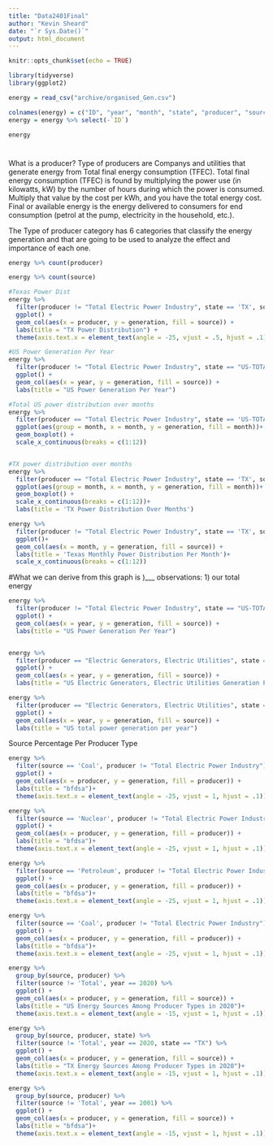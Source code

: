 ```yaml
---
title: "Data2401Final"
author: "Kevin Sheard"
date: "`r Sys.Date()`"
output: html_document
---
```


```r
knitr::opts_chunk$set(echo = TRUE)
```


```r
library(tidyverse)
library(ggplot2)
```

```r
energy = read_csv("archive/organised_Gen.csv")
```


```r
colnames(energy) = c("ID", "year", "month", "state", "producer", "source", "generation")
energy = energy %>% select(-`ID`)

energy
```

#
What is a producer? Type of producers are Companys and utilities that generate energy from Total final energy consumption (TFEC). Total final energy consumption (TFEC) is found by multiplying the power use (in kilowatts, kW) by the number of hours during which the power is consumed. Multiply that value by the cost per kWh, and you have the total energy cost. Final or available energy is the energy delivered to consumers for end consumption (petrol at the pump, electricity in the household, etc.).

The Type of producer category has 6 categories that classify the energy generation and that are going to be used to analyze the effect and importance of each one.  

```r
energy %>% count(producer)

energy %>% count(source)

#Texas Power Dist
energy %>% 
  filter(producer != "Total Electric Power Industry", state == 'TX', source != 'Total') %>%
  ggplot() + 
  geom_col(aes(x = producer, y = generation, fill = source)) +
  labs(title = "TX Power Distribution") +
  theme(axis.text.x = element_text(angle = -25, vjust = .5, hjust = .1))

#US Power Generation Per Year
energy %>% 
  filter(producer != "Total Electric Power Industry", state == "US-TOTAL", source != 'Total', year <= 2021) %>% 
  ggplot() + 
  geom_col(aes(x = year, y = generation, fill = source)) +
  labs(title = "US Power Generation Per Year")

#Total US power distribution over months
energy %>% 
  filter(producer == "Total Electric Power Industry", state == 'US-TOTAL', source == 'Total') %>% 
  ggplot(aes(group = month, x = month, y = generation, fill = month))+
  geom_boxplot() +
  scale_x_continuous(breaks = c(1:12))


#TX power distribution over months
energy %>% 
  filter(producer == "Total Electric Power Industry", state == 'TX', source == 'Total') %>% 
  ggplot(aes(group = month, x = month, y = generation, fill = month))+
  geom_boxplot() +
  scale_x_continuous(breaks = c(1:12))+
  labs(title = 'TX Power Distribution Over Months')

energy %>% 
  filter(producer != "Total Electric Power Industry", state == 'TX', source != 'Total') %>% 
  ggplot()+
  geom_col(aes(x = month, y = generation, fill = source)) +
  labs(title = 'Texas Monthly Power Distribution Per Month')+
  scale_x_continuous(breaks = c(1:12))
```
#What we can derive from this graph is )___ observations: 1) our total energy 
```r
energy %>% 
  filter(producer != "Total Electric Power Industry", state == "US-TOTAL", source != 'Total', year <= 2021) %>% 
  ggplot() + 
  geom_col(aes(x = year, y = generation, fill = source)) +
  labs(title = "US Power Generation Per Year")


energy %>% 
  filter(producer == "Electric Generators, Electric Utilities", state == "US-TOTAL", year <=2021) %>% 
  ggplot() + 
  geom_col(aes(x = year, y = generation, fill = source)) +
  labs(title = "US Electric Generators, Electric Utilities Generation Per Year")
```

```r
energy %>% 
  filter(producer == "Electric Generators, Electric Utilities", state == "US-TOTAL") %>% 
  ggplot() + 
  geom_col(aes(x = year, y = generation, fill = source)) +
  labs(title = "US total power generation per year")
```

Source Percentage Per Producer Type
```r
energy %>% 
  filter(source == 'Coal', producer != "Total Electric Power Industry") %>% 
  ggplot() + 
  geom_col(aes(x = producer, y = generation, fill = producer)) +
  labs(title = "bfdsa")+
  theme(axis.text.x = element_text(angle = -25, vjust = 1, hjust = .1))

energy %>% 
  filter(source == 'Nuclear', producer != "Total Electric Power Industry") %>% 
  ggplot() + 
  geom_col(aes(x = producer, y = generation, fill = producer)) +
  labs(title = "bfdsa")+
  theme(axis.text.x = element_text(angle = -25, vjust = 1, hjust = .1))

energy %>% 
  filter(source == 'Petroleum', producer != "Total Electric Power Industry") %>% 
  ggplot() + 
  geom_col(aes(x = producer, y = generation, fill = producer)) +
  labs(title = "bfdsa")+
  theme(axis.text.x = element_text(angle = -25, vjust = 1, hjust = .1))

energy %>% 
  filter(source == 'Coal', producer != "Total Electric Power Industry") %>% 
  ggplot() + 
  geom_col(aes(x = producer, y = generation, fill = producer)) +
  labs(title = "bfdsa")+
  theme(axis.text.x = element_text(angle = -25, vjust = 1, hjust = .1))

energy %>% 
  group_by(source, producer) %>% 
  filter(source != 'Total', year == 2020) %>% 
  ggplot() + 
  geom_col(aes(x = producer, y = generation, fill = source)) +
  labs(title = "US Energy Sources Among Producer Types in 2020")+
  theme(axis.text.x = element_text(angle = -15, vjust = 1, hjust = .1))

energy %>% 
  group_by(source, producer, state) %>% 
  filter(source != 'Total', year == 2020, state == "TX") %>% 
  ggplot() + 
  geom_col(aes(x = producer, y = generation, fill = source)) +
  labs(title = "TX Energy Sources Among Producer Types in 2020")+
  theme(axis.text.x = element_text(angle = -15, vjust = 1, hjust = .1))

energy %>% 
  group_by(source, producer) %>% 
  filter(source != 'Total', year == 2001) %>% 
  ggplot() + 
  geom_col(aes(x = producer, y = generation, fill = source)) +
  labs(title = "bfdsa")+
  theme(axis.text.x = element_text(angle = -15, vjust = 1, hjust = .1))
```

